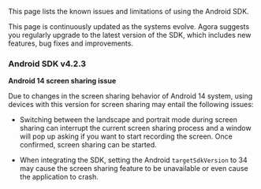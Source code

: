<PlatformWrapper platform="android">

This page lists the known issues and limitations of using the Android SDK.

This page is continuously updated as the systems evolve. Agora suggests you regularly upgrade to the latest version of the SDK, which includes new features, bug fixes and improvements.

### Android SDK v4.2.3

**Android 14 screen sharing issue**

Due to changes in the screen sharing behavior of Android 14 system, using devices with this version for screen sharing may entail the following issues:

- Switching between the landscape and portrait mode during screen sharing can interrupt the current screen sharing process and a window will pop up asking if you want to start recording the screen. Once confirmed, screen sharing can be started.

- When integrating the SDK, setting the Android `targetSdkVersion` to 34 may cause the screen sharing feature to be unavailable or even cause the application to crash.

</PlatformWrapper>
